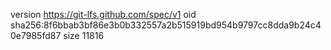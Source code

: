 version https://git-lfs.github.com/spec/v1
oid sha256:8f6bbab3bf86e3b0b332557a2b515919bd954b9797cc8dda9b24c40e7985fd87
size 11816
